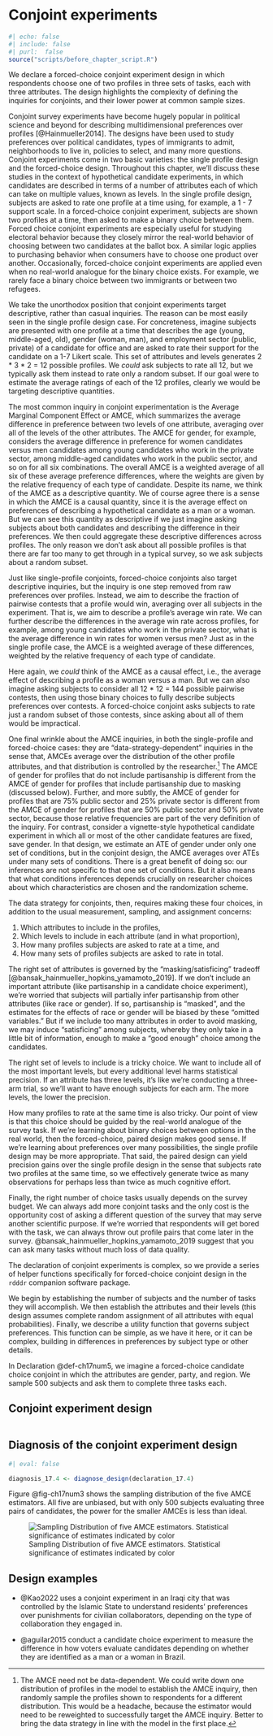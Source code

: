 # Conjoint experiments  {.unnumbered}

```r
#| echo: false
#| include: false
#| purl:  false
source("scripts/before_chapter_script.R")
```

:::: {.ddbox}
We declare a forced-choice conjoint experiment design in which respondents choose one of two profiles in three sets of tasks, each with three attributes. The design highlights the complexity of defining the inquiries for conjoints, and their lower power at common sample sizes. 
::::

Conjoint survey experiments have become hugely popular in political science and beyond for describing multidimensional preferences over profiles [@Hainmueller2014]. The designs have been used to study preferences over political candidates, types of immigrants to admit, neighborhoods to live in, policies to select, and many more questions. Conjoint experiments come in two basic varieties: the single profile design and the forced-choice design. Throughout this chapter, we'll discuss these studies in the context of hypothetical candidate experiments, in which candidates are described in terms of a number of attributes each of which can take on multiple values, known as levels. In the single profile design, subjects are asked to rate one profile at a time using, for example, a 1 - 7 support scale. In a forced-choice conjoint experiment, subjects are shown two profiles at a time, then asked to make a binary choice between them. Forced choice conjoint experiments are especially useful for studying electoral behavior because they closely mirror the real-world behavior of choosing between two candidates at the ballot box. A similar logic applies to purchasing behavior when consumers have to choose one product over another. Occasionally, forced-choice conjoint experiments are applied even when no real-world analogue for the binary choice exists. For example, we rarely face a binary choice between two immigrants or between two refugees.

We take the unorthodox position that conjoint experiments target descriptive, rather than casual inquiries. The reason can be most easily seen in the single profile design case. For concreteness, imagine subjects are presented with one profile at a time that describes the age (young, middle-aged, old), gender (woman, man), and employment sector (public, private) of a candidate for office and are asked to rate their support for the candidate on a 1-7 Likert scale. This set of attributes and levels generates 2 * 3 * 2 = 12 possible profiles. We *could* ask subjects to rate all 12, but we typically ask them instead to rate only a random subset. If our goal were to estimate the average ratings of each of the 12 profiles, clearly we would be targeting descriptive quantities.

The most common inquiry in conjoint experimentation is the Average Marginal Component Effect or AMCE, which summarizes the average difference in preference between two levels of one attribute, averaging over all of the levels of the other attributes. The AMCE for gender, for example, considers the average difference in preference for women candidates versus men candidates among young candidates who work in the private sector, among middle-aged candidates who work in the public sector, and so on for all six combinations. The overall AMCE is a weighted average of all six of these average preference differences, where the weights are given by the relative frequency of each type of candidate. Despite its name, we think of the AMCE as a descriptive quantity. We of course agree there is a sense in which the AMCE is a causal quantity, since it is the average effect on preferences of describing a hypothetical candidate as a man or a woman. But we can see this quantity as descriptive if we just imagine asking subjects about both candidates and describing the difference in their preferences. We then could aggregate these descriptive differences across profiles. The only reason we don't ask about all possible profiles is that there are far too many to get through in a typical survey, so we ask subjects about a random subset.

Just like single-profile conjoints, forced-choice conjoints also target descriptive inquiries, but the inquiry is one step removed from raw preferences over profiles. Instead, we aim to describe the fraction of pairwise contests that a profile would win, averaging over all subjects in the experiment. That is, we aim to describe a profile's average win rate. We can further describe the differences in the average win rate across profiles, for example, among young candidates who work in the private sector, what is the average difference in win rates for women versus men? Just as in the single profile case, the AMCE is a weighted average of these differences, weighted by the relative frequency of each type of candidate.

Here again, we *could* think of the AMCE as a causal effect, i.e., the average effect of describing a profile as a woman versus a man. But we can also imagine asking subjects to consider all 12 * 12 = 144 possible pairwise contests, then using those binary choices to fully describe subjects preferences over contests. A forced-choice conjoint asks subjects to rate just a random subset of those contests, since asking about all of them would be impractical.

One final wrinkle about the AMCE inquiries, in both the single-profile and forced-choice cases: they are "data-strategy-dependent" inquiries in the sense that, AMCEs average over the distribution of the other profile attributes, and that distribution is controlled by the researcher.^[The AMCE need not be data-dependent. We could write down one distribution of profiles in the model to establish the AMCE inquiry, then randomly sample the profiles shown to respondents for a different distribution. This would be a headache, because the estimator would need to be reweighted to successfully target the AMCE inquiry. Better to bring the data strategy in line with the model in the first place.] The AMCE of gender for profiles that do not include partisanship is different from the AMCE of gender for profiles that include partisanship due to masking (discussed below). Further, and more subtly, the AMCE of gender for profiles that are 75% public sector and 25% private sector is different from the AMCE of gender for profiles that are 50% public sector and 50% private sector, because those relative frequencies are part of the very definition of the inquiry. For contrast, consider a vignette-style hypothetical candidate experiment in which all or most of the other candidate features are fixed, save gender. In that design, we estimate an ATE of gender under only one set of conditions, but in the conjoint design, the AMCE averages over ATEs under many sets of conditions. There is a great benefit of doing so: our inferences are not specific to that one set of conditions. But it also means that what conditions inferences depends crucially on researcher choices about which characteristics are chosen and the randomization scheme.

The data strategy for conjoints, then, requires making these four choices, in addition to the usual measurement, sampling, and assignment concerns:

1. Which attributes to include in the profiles,
2. Which levels to include in each attribute (and in what proportion),
3. How many profiles subjects are asked to rate at a time, and
4. How many sets of profiles subjects are asked to rate in total.

The right set of attributes is governed by the "masking/satisficing" tradeoff [@bansak_hainmueller_hopkins_yamamoto_2019]. If we don't include an important attribute (like partisanship in a candidate choice experiment), we're worried that subjects will partially infer partisanship from other attributes (like race or gender). If so, partisanship is "masked", and the estimates for the effects of race or gender will be biased by these "omitted variables." But if we include too many attributes in order to avoid masking, we may induce "satisficing" among subjects, whereby they only take in a little bit of information, enough to make a "good enough" choice among the candidates.

The right set of levels to include is a tricky choice. We want to include all of the most important levels, but every additional level harms statistical precision. If an attribute has three levels, it's like we're conducting a three-arm trial, so we'll want to have enough subjects for each arm. The more levels, the lower the precision.

How many profiles to rate at the same time is also tricky. Our point of view is that this choice should be guided by the real-world analogue of the survey task. If we're learning about binary choices between options in the real world, then the forced-choice, paired design makes good sense. If we're learning about preferences over many possibilities, the single profile design may be more appropriate. That said, the paired design can yield precision gains over the single profile design in the sense that subjects rate two profiles at the same time, so we effectively generate twice as many observations for perhaps less than twice as much cognitive effort.

Finally, the right number of choice tasks usually depends on the survey budget. We can always add more conjoint tasks and the only cost is the opportunity cost of asking a different question of the survey that may serve another scientific purpose. If we're worried that respondents will get bored with the task, we can always throw out profile pairs that come later in the survey. @bansak_hainmueller_hopkins_yamamoto_2019 suggest that you can ask many tasks without much loss of data quality.

The declaration of conjoint experiments is complex, so we provide a series of helper functions specifically for forced-choice conjoint design in the `rdddr` companion software package.

We begin by establishing the number of subjects and the number of tasks they will accomplish. We then establish the attributes and their levels (this design assumes complete random assignment of all attributes with equal probabilities). Finally, we describe a utility function that governs subject preferences. This function can be simple, as we have it here, or it can be complex, building in differences in preferences by subject type or other details.

In Declaration @def-ch17num5, we imagine a forced-choice candidate choice conjoint in which the attributes are gender, party, and region. We sample 500 subjects and ask them to complete three tasks each. 

::: {#def-ch17num5} 

## Conjoint experiment design

```r
```

:::

::: {#lem-ch17num4} 

## Diagnosis of the conjoint experiment design

```r
#| eval: false

diagnosis_17.4 <- diagnose_design(declaration_17.4)
```

Figure @fig-ch17num3 shows the sampling distribution of the five AMCE estimators. All five are unbiased, but with only 500 subjects evaluating three pairs of candidates, the power for the smaller AMCEs is less than ideal. 

![Sampling Distribution of five AMCE estimators. Statistical significance of estimates indicated by color](/figures/figure-17-3){#fig-ch17num3}

:::

## Design examples

- @Kao2022 uses a conjoint experiment in an Iraqi city that was controlled by the Islamic State to understand residents' preferences over punishments for civilian collaborators, depending on the type of collaboration they engaged in.

- @aguilar2015 conduct a candidate choice experiment to measure the difference in how voters evaluate candidates depending on whether they are identified as a man or a woman in Brazil.
